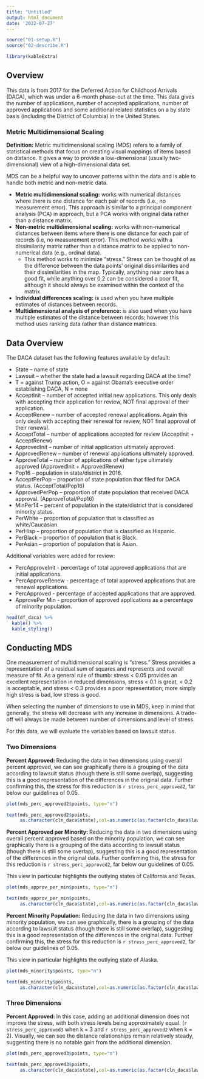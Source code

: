 ---
title: "Untitled"
output: html_document
date: '2022-07-27'
---

```{r setup, include=FALSE}

source("01-setup.R")
source("02-describe.R")

library(kableExtra)

```

## Overview

This data is from 2017 for the Deferred Action for Childhood Arrivals (DACA), which was under a 6-month phase-out at the time.   This data gives the number of applications, number of accepted applications, number of approved applications and some additional related statistics on a by state basis (including the District of Columbia) in the United States.

### Metric Multidimensional Scaling
**Definition:** Metric multidimensional scaling (MDS) refers to a family of statistical methods that focus on creating visual mappings of items based on distance.  It gives a way to provide a low-dimensional (usually two-dimensional) view of a high-dimensional data set.  

MDS can be a helpful way to uncover patterns within the data and is able to handle both metric and non-metric data.


* **Metric multidimensional scaling:** works with numerical distances where there is one distance for each pair of records (i.e., no measurement error).  This approach is similar to a principal component analysis (PCA) in approach, but a PCA works with original data rather than a distance matrix.
* **Non-metric multidimensional scaling:** works with non-numerical distances between items where there is one distance for each pair of records (i.e, no measurement error).  This method works with a dissimilarity matrix rather than a distance matrix to be applied to non-numerical data (e.g., ordinal data).
  + This method works to minimize "stress."  Stress can be thought of as the difference between the data points' original dissimilarities and their dissimilarities in the map.  Typically, anything near zero has a good fit, while anything over 0.2 can be considered a poor fit, although it should always be examined within the context of the matrix.
* **Individual differences scaling:** is used when you have multiple estimates of distances between records.
* **Multidimensional analysis of preference:** is also used when you have multiple estimates of the distance between records; however this method uses ranking data rather than distance matrices.



## Data Overview
The DACA dataset has the following features available by default:

* State – name of state
*	Lawsuit – whether the state had a lawsuit regarding DACA at the time?  
  + T = against Trump action, O = against Obama’s executive order establishing DACA, N = none
*	AcceptInit – number of accepted initial new applications.  This only deals with accepting their application for review, NOT final approval of their application.
*	AcceptRenew – number of accepted renewal applications.  Again this only deals with accepting their renewal for review, NOT final approval of their renewal.
*	AcceptTotal – number of applications accepted for review (AcceptInit + AcceptRenew)
*	ApprovedInit – number of initial application ultimately approved.
*	ApprovedRenew – number of renewal applications ultimately approved.
*	ApproveTotal – number of applications of either type ultimately approved (ApprovedInit + ApprovedRenew)
*	Pop16 – population in state/district in 2016.
*	AcceptPerPop – proportion of state population that filed for DACA status.  (AcceptTotal/Pop16)
*	ApprovedPerPop – proportion of state population that received DACA approval.  (ApproveTotal/Pop16)
*	MinPer14 – percent of population in the state/district that is considered minority status.
*	PerWhite – proportion of population that is classified as white/Caucasian.
*	PerHisp – proportion of population that is classified as Hispanic.
*	PerBlack – proportion of population that is Black.
*	PerAsian – proportion of population that is Asian.

Additional variables were added for review:

* PercApproveInit - percentage of total approved applications that are initial applications.
* PercApproveRenew - percentage of total approved applications that are renewal applications.
* PercApproved - percentage of accepted applications that are approved.
* ApprovePer Min - proportion of approved applications as a percentage of minority population.


```{r}

head(df_daca) %>%
  kable() %>%
  kable_styling()

```

## Conducting MDS

One measurement of multidimensional scaling is "stress."   Stress provides a representation of a residual sum of squares and represents and overall measure of fit. As a general rule of thumb: stress < 0.05 provides an excellent representation in reduced dimensions,  stress < 0.1 is great, < 0.2 is acceptable, and stress < 0.3 provides a poor representation; more simply high stress is bad, low stress is good.  

When selecting the number of dimensions to use in MDS, keep in mind that generally, the stress will decrease with any increase in dimensions.  A trade-off will always be made between number of dimensions and level of stress.

For this data, we will evaluate the variables based on lawsuit status.

### Two Dimensions

**Percent Approved: **Reducing the data in two dimensions using overall percent approved, we can see graphically there is a grouping of the data according to lawsuit status (though there is still some overlap), suggesting this is a good representation of the differences in the original data.  Further confirming this, the stress for this reduction is `r stress_perc_approved2`, far below our guidelines of 0.05.

```{r, echo=FALSE, fig.align='center', out.width='90%'}

plot(mds_perc_approved2$points, type="n")

text(mds_perc_approved2$points, 
     as.character(cln_daca$state),col=as.numeric(as.factor(cln_daca$lawsuit))+2)

```



**Percent Approved per Minority: **Reducing the data in two dimensions using overall percent approved based on the minority population, we can see graphically there is a grouping of the data according to lawsuit status (though there is still some overlap), suggesting this is a good representation of the differences in the original data.  Further confirming this, the stress for this reduction is `r stress_perc_approved2`, far below our guidelines of 0.05.

This view in particular highlights the outlying states of California and Texas.

```{r, echo=FALSE, fig.align='center', out.width='90%'}

plot(mds_approv_per_min$points, type="n")

text(mds_approv_per_min$points, 
     as.character(cln_daca$state),col=as.numeric(as.factor(cln_daca$lawsuit))+2)


```

**Percent Minority Population: **Reducing the data in two dimensions using minority population, we can see graphically, there is a grouping of the data according to lawsuit status (though there is still some overlap), suggesting this is a good representation of the differences in the original data.  Further confirming this, the stress for this reduction is `r stress_perc_approved2`, far below our guidelines of 0.05.  

This view in particular highlights the outlying state of Alaska.

```{r, echo=FALSE, fig.align='center', out.width='90%'}

plot(mds_minority$points, type="n")

text(mds_minority$points, 
     as.character(cln_daca$state),col=as.numeric(as.factor(cln_daca$lawsuit))+2)


```



### Three Dimensions

**Percent Approved: **In this case, adding an additional dimension does not improve the stress, with both stress levels being approximately equal. (`r stress_perc_approved3` when k = 3 and `r stress_perc_approved2` when k = 2).  Visually, we can see the distance relationships remain relatively steady, suggesting there is no notable gain from the additional dimension.

```{r, echo=FALSE, fig.align='center', out.width='90%'}

plot(mds_perc_approved3$points, type="n")

text(mds_perc_approved3$points, 
     as.character(cln_daca$state),col=as.numeric(as.factor(cln_daca$lawsuit))+2)


```

